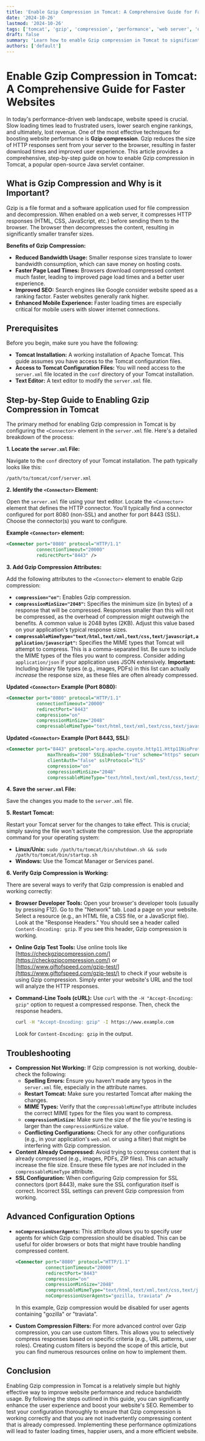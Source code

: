 ```yaml
---
title: 'Enable Gzip Compression in Tomcat: A Comprehensive Guide for Faster Websites'
date: '2024-10-26'
lastmod: '2024-10-26'
tags: ['tomcat', 'gzip', 'compression', 'performance', 'web server', 'optimization', 'java', 'webapp', 'configuration']
draft: false
summary: 'Learn how to enable Gzip compression in Tomcat to significantly improve website loading speed and reduce bandwidth usage. This step-by-step guide covers the necessary configuration changes and provides practical examples to optimize your Tomcat server for better performance.'
authors: ['default']
---
```


# Enable Gzip Compression in Tomcat: A Comprehensive Guide for Faster Websites

In today's performance-driven web landscape, website speed is crucial.  Slow loading times lead to frustrated users, lower search engine rankings, and ultimately, lost revenue. One of the most effective techniques for boosting website performance is **Gzip compression**.  Gzip reduces the size of HTTP responses sent from your server to the browser, resulting in faster download times and improved user experience.  This article provides a comprehensive, step-by-step guide on how to enable Gzip compression in Tomcat, a popular open-source Java servlet container.

## What is Gzip Compression and Why is it Important?

Gzip is a file format and a software application used for file compression and decompression. When enabled on a web server, it compresses HTTP responses (HTML, CSS, JavaScript, etc.) before sending them to the browser. The browser then decompresses the content, resulting in significantly smaller transfer sizes.

**Benefits of Gzip Compression:**

*   **Reduced Bandwidth Usage:**  Smaller response sizes translate to lower bandwidth consumption, which can save money on hosting costs.
*   **Faster Page Load Times:**  Browsers download compressed content much faster, leading to improved page load times and a better user experience.
*   **Improved SEO:**  Search engines like Google consider website speed as a ranking factor.  Faster websites generally rank higher.
*   **Enhanced Mobile Experience:**  Faster loading times are especially critical for mobile users with slower internet connections.

## Prerequisites

Before you begin, make sure you have the following:

*   **Tomcat Installation:**  A working installation of Apache Tomcat.  This guide assumes you have access to the Tomcat configuration files.
*   **Access to Tomcat Configuration Files:**  You will need access to the `server.xml` file located in the `conf` directory of your Tomcat installation.
*   **Text Editor:** A text editor to modify the `server.xml` file.

## Step-by-Step Guide to Enabling Gzip Compression in Tomcat

The primary method for enabling Gzip compression in Tomcat is by configuring the `<Connector>` element in the `server.xml` file. Here's a detailed breakdown of the process:

**1. Locate the `server.xml` File:**

Navigate to the `conf` directory of your Tomcat installation.  The path typically looks like this:

```
/path/to/tomcat/conf/server.xml
```

**2. Identify the `<Connector>` Element:**

Open the `server.xml` file using your text editor.  Locate the `<Connector>` element that defines the HTTP connector.  You'll typically find a connector configured for port 8080 (non-SSL) and another for port 8443 (SSL).  Choose the connector(s) you want to configure.

**Example `<Connector>` element:**

```xml
<Connector port="8080" protocol="HTTP/1.1"
           connectionTimeout="20000"
           redirectPort="8443" />
```

**3. Add Gzip Compression Attributes:**

Add the following attributes to the `<Connector>` element to enable Gzip compression:

*   **`compression="on"`:**  Enables Gzip compression.
*   **`compressionMinSize="2048"`:**  Specifies the minimum size (in bytes) of a response that will be compressed.  Responses smaller than this will not be compressed, as the overhead of compression might outweigh the benefits.  A common value is 2048 bytes (2KB).  Adjust this value based on your application's typical response sizes.
*   **`compressableMimeType="text/html,text/xml,text/css,text/javascript,application/javascript"`:** Specifies the MIME types that Tomcat will attempt to compress.  This is a comma-separated list.  Be sure to include the MIME types of the files you want to compress.  Consider adding `application/json` if your application uses JSON extensively.  **Important:**  Including binary file types (e.g., images, PDFs) in this list can actually *increase* the response size, as these files are often already compressed.

**Updated `<Connector>` Example (Port 8080):**

```xml
<Connector port="8080" protocol="HTTP/1.1"
           connectionTimeout="20000"
           redirectPort="8443"
           compression="on"
           compressionMinSize="2048"
           compressableMimeType="text/html,text/xml,text/css,text/javascript,application/javascript,application/json" />
```

**Updated `<Connector>` Example (Port 8443, SSL):**

```xml
<Connector port="8443" protocol="org.apache.coyote.http11.Http11NioProtocol"
               maxThreads="200" SSLEnabled="true" scheme="https" secure="true"
               clientAuth="false" sslProtocol="TLS"
               compression="on"
               compressionMinSize="2048"
               compressableMimeType="text/html,text/xml,text/css,text/javascript,application/javascript,application/json" />
```

**4. Save the `server.xml` File:**

Save the changes you made to the `server.xml` file.

**5. Restart Tomcat:**

Restart your Tomcat server for the changes to take effect.  This is crucial; simply saving the file won't activate the compression.  Use the appropriate command for your operating system:

*   **Linux/Unix:**  `sudo /path/to/tomcat/bin/shutdown.sh && sudo /path/to/tomcat/bin/startup.sh`
*   **Windows:**  Use the Tomcat Manager or Services panel.

**6. Verify Gzip Compression is Working:**

There are several ways to verify that Gzip compression is enabled and working correctly:

*   **Browser Developer Tools:**  Open your browser's developer tools (usually by pressing F12).  Go to the "Network" tab.  Load a page on your website.  Select a resource (e.g., an HTML file, a CSS file, or a JavaScript file).  Look at the "Response Headers."  You should see a header called `Content-Encoding: gzip`.  If you see this header, Gzip compression is working.
*   **Online Gzip Test Tools:**  Use online tools like [https://checkgzipcompression.com/](https://checkgzipcompression.com/) or [https://www.giftofspeed.com/gzip-test/](https://www.giftofspeed.com/gzip-test/) to check if your website is using Gzip compression.  Simply enter your website's URL and the tool will analyze the HTTP responses.
*   **Command-Line Tools (cURL):** Use `curl` with the `-H "Accept-Encoding: gzip"` option to request a compressed response.  Then, check the response headers.

    ```bash
    curl -H "Accept-Encoding: gzip" -I https://www.example.com
    ```

    Look for `Content-Encoding: gzip` in the output.

## Troubleshooting

*   **Compression Not Working:**  If Gzip compression is not working, double-check the following:
    *   **Spelling Errors:** Ensure you haven't made any typos in the `server.xml` file, especially in the attribute names.
    *   **Restart Tomcat:**  Make sure you restarted Tomcat after making the changes.
    *   **MIME Types:** Verify that the `compressableMimeType` attribute includes the correct MIME types for the files you want to compress.
    *   **`compressionMinSize`:**  Make sure the size of the file you're testing is larger than the `compressionMinSize` value.
    *   **Conflicting Configurations:**  Check for any other configurations (e.g., in your application's `web.xml` or using a filter) that might be interfering with Gzip compression.
*   **Content Already Compressed:**  Avoid trying to compress content that is already compressed (e.g., images, PDFs, ZIP files). This can actually increase the file size.  Ensure these file types are *not* included in the `compressableMimeType` attribute.
*   **SSL Configuration:** When configuring Gzip compression for SSL connectors (port 8443), make sure the SSL configuration itself is correct. Incorrect SSL settings can prevent Gzip compression from working.

## Advanced Configuration Options

*   **`noCompressionUserAgents`:** This attribute allows you to specify user agents for which Gzip compression should be disabled. This can be useful for older browsers or bots that might have trouble handling compressed content.

    ```xml
    <Connector port="8080" protocol="HTTP/1.1"
               connectionTimeout="20000"
               redirectPort="8443"
               compression="on"
               compressionMinSize="2048"
               compressableMimeType="text/html,text/xml,text/css,text/javascript,application/javascript,application/json"
               noCompressionUserAgents="gozilla, traviata" />
    ```

    In this example, Gzip compression would be disabled for user agents containing "gozilla" or "traviata".

*   **Custom Compression Filters:**  For more advanced control over Gzip compression, you can use custom filters. This allows you to selectively compress responses based on specific criteria (e.g., URL patterns, user roles). Creating custom filters is beyond the scope of this article, but you can find numerous resources online on how to implement them.

## Conclusion

Enabling Gzip compression in Tomcat is a relatively simple but highly effective way to improve website performance and reduce bandwidth usage.  By following the steps outlined in this guide, you can significantly enhance the user experience and boost your website's SEO. Remember to test your configuration thoroughly to ensure that Gzip compression is working correctly and that you are not inadvertently compressing content that is already compressed. Implementing these performance optimizations will lead to faster loading times, happier users, and a more efficient website.